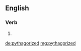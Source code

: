==English==

===Verb===
{{head|en|verb form}}

# {{en-past of|pythagorize}}

[[de:pythagorized]]
[[mg:pythagorized]]